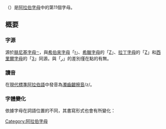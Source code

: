 {{阿拉伯字母}}
{{Arabic-script sidebar|Persian}}
'''{{rtl-lang|ar|ز}}'''（{{lang-ar|زاي}}）是[[阿拉伯字母|阿拉伯字母]]中的第11個字母。

== 概要 ==

=== 字源 ===
源於[[腓尼基字母|腓尼基字母]]𐤆，與[[希伯來字母|希伯來字母]]「[[ז|ז]]」、[[希臘字母|希臘字母]]的「[[Ζ|Ζ]]」、[[拉丁字母|拉丁字母]]的「[[Z|Z]]」和[[西里爾字母|西里爾字母]]的「[[З|З]]」同源。與「[[ر|ر]]」的差別僅在點的有無。

=== 讀音 ===
在[[現代標準阿拉伯語|現代標準阿拉伯語]]中發音為[[濁齒齦擦音|濁齒齦擦音]]/z/。

=== 字體變化 ===
依據字母在詞語位置的不同，其書寫形式也會有所變化：
{{Arabic alphabet shapes|ز}}
[[Category:阿拉伯字母|Category:阿拉伯字母]]